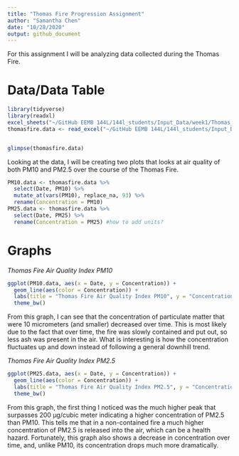 ```yaml
---
title: "Thomas Fire Progression Assignment"
author: "Samantha Chen"
date: "10/28/2020"
output: github_document
---
```

For this assignment I will be analyzing data collected during the Thomas Fire. 

# **Data/Data Table**
```r
library(tidyverse)
library(readxl)
excel_sheets("~/GitHub EEMB 144L/144l_students/Input_Data/week1/Thomas_Fire_Progression.xlsx") 
thomasfire.data <- read_excel("~/GitHub EEMB 144L/144l_students/Input_Data/week1/Thomas_Fire_Progression.xlsx") #can't knit read_excel


glimpse(thomasfire.data)

```
Looking at the data, I will be creating two plots that looks at air quality of both PM10 and PM2.5 over the course of the Thomas Fire.
```r
PM10.data <- thomasfire.data %>% 
  select(Date, PM10) %>% 
  mutate_at(vars(PM10), replace_na, 93) %>% 
  rename(Concentration = PM10)
PM25.data <- thomasfire.data %>% 
  select(Date, PM25) %>% 
  rename(Concentration = PM25) #how to add units?
```

# **Graphs**
*Thomas Fire Air Quality Index PM10*
```r
ggplot(PM10.data, aes(x = Date, y = Concentration)) + 
  geom_line(aes(color = Concentration)) +
  labs(title = "Thomas Fire Air Quality Index PM10", y = "Concentration (µg/cubic meter)") +
  theme_bw()

```

From this graph, I can see that the concentration of particulate matter that were 10 micrometers (and smaller) decreased over time. This is most likely due to the fact that over time, the fire was slowly contained and put out, so less ash was present in the air. What is interesting is how the concentration fluctuates up and down instead of following a general downhill trend. 

*Thomas Fire Air Quality Index PM2.5*
```r
ggplot(PM25.data, aes(x = Date, y = Concentration)) + 
  geom_line(aes(color = Concentration)) +
  labs(title = "Thomas Fire Air Quality Index PM2.5", y = "Concentration (µg/cubic meter)") +
  theme_bw()
```

From this graph, the first thing I noticed was the much higher peak that surpasses 200 µg/cubic meter indicating a higher concentration of PM2.5 than PM10. This tells me that in a non-contained fire a much higher concentration of PM2.5 is released into the air, which can be a health hazard. Fortunately, this graph also shows a decrease in concentration over time, and, unlike PM10, its concentration drops much more dramatically. 
